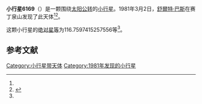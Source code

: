 {{Infobox planet
| bgcolour = #FFFFC0
| name = 6169 Sashakrot
| symbol = 
| image = 
| caption = 
| discovery = yes
| discovery_ref = 
| discoverer = [[舒爾特·巴斯|舒爾特·巴斯]]
| discovery_site = [[赛丁泉山|赛丁泉山]] 
| discovered = 1981年3月2日
| designations = yes
| mp_name = 
| named_after = 
| alt_names = 
| mp_category = [[主带小行星|主带小行星]]
| orbit_ref = <ref name="a">[http://ssd.jpl.nasa.gov/sbdb.cgi?sstr=6169 6169 Sashakrot] {{Wayback|url=http://ssd.jpl.nasa.gov/sbdb.cgi?sstr=6169 |date=20120408215625 }}，小行星數據庫瀏覽器（JPL Small-Body Database Browser）－[[美国国家航空航天局|美国国家航空航天局]]喷气推进实验室</ref>
| epoch = 2456400.5 (2013年4月18日更新)
| aphelion = {{convert|3.532717764553533|AU|km|3|abbr=on|lk=out}}
| perihelion = {{convert|2.654095683565808|AU|km|3|abbr=on}}
| semimajor = {{convert|3.093406724059671|AU|km|3|abbr=on}}
| eccentricity = 0.142015286
| period = 1987.256676 [[日|日]]<br />5.44[[儒略年|儒略年]]
| avg_speed = 
| inclination = 20.03995387145947
| asc_node = 207.6794571642472
| mean_anomaly = 
| arg_peri = 116.7597415257556
| satellites = 
| physical_characteristics = yes
| dimensions = 
| mass = 
| density = 
| surface_grav = 
| escape_velocity = 
| sidereal_day = 
| axial_tilt = 
| pole_ecliptic_lat = 
| pole_ecliptic_lon = 
| albedo = 
| temperatures= 
| temp_name1 = 
| mean_temp_1 = 
| max_temp_1 = 
| temp_name2 = 
| max_temp_2 = 
| spectral_type = 
| abs_magnitude = 116.7597415257556
}}

'''小行星6169'''（{{lang-en|6169 Sashakrot}}）是一颗围绕[[太阳|太阳]][[公转|公转]]的[[小行星|小行星]]。1981年3月2日，[[舒爾特·巴斯|舒爾特·巴斯]]在赛丁泉山发现了此天体<ref name="a" /><ref>{{cite news|title=小行星列表|url=http://cfa-www.harvard.edu/iau/lists/NumberedMPs.txt|accessdate=2013-07-08|newspaper=哈佛大学|archive-date=2008-05-17|archive-url=https://web.archive.org/web/20080517010638/http://cfa-www.harvard.edu/iau/lists/NumberedMPs.txt|dead-url=no}}</ref>。

这颗小行星的[[绝对星等|绝对星等]]为116.7597415257556等<ref name="a" />。

==参考文献==
{{reflist}}
{{Minor Planet Number|[[小行星6168|小行星6168]]|[[小行星6170|小行星6170]]}}

{{小天体}}

[[Category:小行星带天体|Category:小行星带天体]]
[[Category:1981年发现的小行星|Category:1981年发现的小行星]]

{{asteroid-stub}}